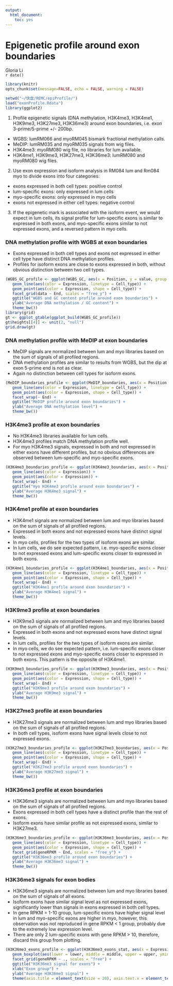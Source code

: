 ```yaml
---
output:
  html_document:
    toc: yes
---
```

Epigenetic profile around exon boundaries   
==============================================
Gloria Li         
`r date()`             

<!-- re-knit after modify exonProfile.R script -->
```r
library(knitr)
opts_chunk$set(message=FALSE, echo = FALSE, warning = FALSE)
```

```r
setwd("~/快盘/REMC/epiProfile/")
load("exonProfile.Rdata")
library(ggplot2)
```

1. Profile epigenetic signals (DNA methylation, H3K4me3, H3K4me1, H3K9me3, H3K27me3, H3K36me3) around exon boundaries, i.e. exon 3-prime/5-prime +/- 200bp.            
  * WGBS: lumRM066 and myoRM045 bismark fractional methylation calls.            
  * MeDIP: lumRM035 and myoRM035 signals from wig files.   
  * H3K4me3: myoRM080 wig file, no libraries for lum available.   
  * H3K4me1, H3K9me3, H3K27me3, H3K36me3: lumRM080 and myoRM080 wig files.      

2. Use exon expression and isoform analysis in RM084 lum and Rm084 myo to divide exons into four categories:    
  * exons expressed in both cell types: positive control      
  * lum-specific exons: only expressed in lum cells          
  * myo-specific exons: only expressed in myo cells     
  * exons not expressed in either cell types: negative control    
  
3. If the epigenetic mark is associated with the isoform event, we would expect in lum cells, its signal profile for lum-specific exons is similar to expressed in both exons, and myo-specific exons similar to not expressed exons, and a reversed pattern in myo cells.       

### DNA methylation profile with WGBS at exon boundaries
* Exons expressed in both cell types and exons not expressed in either cell type have distinct DNA methylation profiles.       
* Profiles for isoform exons are close to exons expressed in both, without obvious distinction between two cell types.        

```r
(WGBS_GC_profile <- ggplot(WGBS_GC, aes(x = Position, y = value, group = group)) + 
   geom_line(aes(color = Expression, linetype = Cell_type)) + 
   geom_point(aes(color = Expression, shape = Cell_type)) + 
   facet_grid(data ~ End, scales = "free_y") + 
   ggtitle("WGBS and GC content profile around exon boundaries") + 
   ylab("Average DNA methylation / GC content") + 
   theme_bw())
library(grid) 
gt <- ggplot_gtable(ggplot_build(WGBS_GC_profile)) 
gt$heights[[4]] <- unit(2, "null") 
grid.draw(gt) 
```

### DNA methylation profile with MeDIP at exon boundaries 
* MeDIP signals are normalized between lum and myo libraries based on the sum of signals of all profiled regions.         
* DNA methylation profiles are similar to results from WGBS, but the dip at exon 5-prime end is not as clear.        
* Again no distinction between cell types for isoform exons.            

```r
(MeDIP_boundaries_profile <- ggplot(MeDIP_boundaries, aes(x = Position, y = MeDIP, group = group)) + 
   geom_line(aes(color = Expression, linetype = Cell_type)) + 
   geom_point(aes(color = Expression, shape = Cell_type)) + 
   facet_wrap(~ End) + 
   ggtitle("MeDIP profile around exon boundaries") + 
   ylab("Average DNA methylation level") + 
   theme_bw())
```

### H3K4me3 profile at exon boundaries  
* No H3K4me3 libraries available for lum cells.     
* H3K4me3 profiles match DNA methylation profile well.       
* For myo H3K4me3 signals, expressed in both and not expressed in either exons have different profiles, but no obvious differences are observed between lum-specific and myo-specific exons.       

```r
(H3K4me3_boundaries_profile <- ggplot(H3K4me3_boundaries, aes(x = Position, y = H3K4me3, group = Expression)) + 
   geom_line(aes(color = Expression)) + 
   geom_point(aes(color = Expression)) + 
   facet_wrap(~ End) + 
   ggtitle("myo H3K4me3 profile around exon boundaries") + 
   ylab("Average H3K4me3 signal") + 
   theme_bw())
```

### H3K4me1 profile at exon boundaries  
* H3K4me1 signals are normalized between lum and myo libraries based on the sum of signals of all profiled regions.          
* Expressed in both exons and not expressed exons have distinct signal levels.                      
* In myo cells, profiles for the two types of isoform exons are similar.    
* In lum cells, we do see expected pattern, i.e. myo-specific exons closer to not expressed exons and lum-specific exons closer to expressed in both exons.            

```r
(H3K4me1_boundaries_profile <- ggplot(H3K4me1_boundaries, aes(x = Position, y = H3K4me1, group = group)) + 
   geom_line(aes(color = Expression, linetype = Cell_type)) + 
   geom_point(aes(color = Expression, shape = Cell_type)) + 
   facet_wrap(~ End) + 
   ggtitle("H3K4me1 profile around exon boundaries") + 
   ylab("Average H3K4me1 signal") + 
   theme_bw())
```

### H3K9me3 profile at exon boundaries  
* H3K9me3 signals are normalized between lum and myo libraries based on the sum of signals of all profiled regions.         
* Expressed in both exons and not expressed exons have distinct signal levels.                                 
* In lum cells, profiles for the two types of isoform exons are similar.    
* In myo cells, we do see expected pattern, i.e. lum-specific exons closer to not expressed exons and myo-specific exons closer to expressed in both exons. This pattern is the opposite of H3K4me1.                     

```r
(H3K9me3_boundaries_profile <- ggplot(H3K9me3_boundaries, aes(x = Position, y = H3K9me3, group = group)) + 
   geom_line(aes(color = Expression, linetype = Cell_type)) + 
   geom_point(aes(color = Expression, shape = Cell_type)) + 
   facet_wrap(~ End) + 
   ggtitle("H3K9me3 profile around exon boundaries") + 
   ylab("Average H3K9me3 signal") + 
   theme_bw())
```

### H3K27me3 profile at exon boundaries  
* H3K27me3 signals are normalized between lum and myo libraries based on the sum of signals of all profiled regions.         
* In both cell types, isoform exons have signal levels close to not expressed exons.             

```r
(H3K27me3_boundaries_profile <- ggplot(H3K27me3_boundaries, aes(x = Position, y = H3K27me3, group = group)) + 
   geom_line(aes(color = Expression, linetype = Cell_type)) + 
   geom_point(aes(color = Expression, shape = Cell_type)) + 
   facet_wrap(~ End) + 
   ggtitle("H3K27me3 profile around exon boundaries") + 
   ylab("Average H3K27me3 signal") + 
   theme_bw())
```

### H3K36me3 profile at exon boundaries  
* H3K36me3 signals are normalized between lum and myo libraries based on the sum of signals of all profiled regions.         
* Exons expressed in both cell types have a distinct profile than the rest of exons. 
* Isoform exons have similar profile as not expressed exons, similar to H3K27me3.                  

```r
(H3K36me3_boundaries_profile <- ggplot(H3K36me3_boundaries, aes(x = Position, y = H3K36me3, group = group)) + 
   geom_line(aes(color = Expression, linetype = Cell_type)) + 
   geom_point(aes(color = Expression, shape = Cell_type)) + 
   facet_grid(geneRPKM ~ End, scales = "free_y") + 
   ggtitle("H3K36me3 profile around exon boundaries") + 
   ylab("Average H3K36me3 signal") + 
   theme_bw())
```

### H3K36me3 signals for exon bodies   
* H3K36me3 signals are normalized between lum and myo libraries based on the sum of signals of all exons.         
* Isoform exons have similar signal level as not expressed exons, significantly lower than signals in exons expressed in both cell types.      
* In gene RPKM = 1-10 group, lum-specific exons have higher signal level in lum and myo-specific exons are higher in myo, however, this observation was not reproduced in gene RPKM < 1 group, probably due to the extremely low expression level.       
* There are only 2 lum-specific exons with gene RPKM > 10, therefore, discard this group from plotting.        

```r
(H3K36me3_exons_profile <- ggplot(H3K36me3_exons_stat, aes(x = Expression, group = group)) + 
   geom_boxplot(aes(lower = lower, middle = middle, upper = upper, ymin = ymin, ymax = ymax, fill = Cell_type), stat = "identity", position = "dodge", outlier.shape = NA, width = 0.8) + 
   facet_grid(geneRPKM ~ ., scales = "free") + 
   ggtitle("H3K36me3 signal for exons") + 
   xlab("Exon group") + 
   ylab("Average H3K36me3 signal") + 
   theme(axis.title = element_text(size = 20), axis.text.x = element_text(size = 15, color = "black"), legend.text = element_text(size = 20), legend.title = element_text(size = 20), legend.key = element_rect(fill = "transparent"), panel.background = element_rect(fill = "transparent", color = "black"), plot.background = element_rect(fill = "transparent"), strip.text = element_text(color = "black", size = 20, hjust = 0.5, vjust = 0.5), strip.background = element_rect(color = "black")))
```


